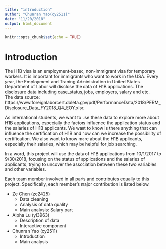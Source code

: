 ```yaml
---
title: "introduction"
author: "Chunran Yao(cy2511)"
date: "11/20/2018"
output: html_document
---
```


```r
knitr::opts_chunk$set(echo = TRUE)
```

# Introduction
The H1B visa is an employment-based, non-immigrant visa for temporary workers. It is important for immigrants who want to work in the USA. Every year, the Employment and Traning Administration in United States Department of Labor will disclose the data of H1B applications. The disclosure data including case_status, jobs, employers, salary and etc.                  
The data source: https://www.foreignlaborcert.doleta.gov/pdf/PerformanceData/2018/PERM_Disclosure_Data_FY2018_Q4_EOY.xlsx

As international students, we want to use these data to explore more about H1B applications, especially the factors influence the application status and the salaries of H1B applicants. We want to know is there anything that can influence the certification of H1B and how can we increase the possibility of certification. We also want to know more about the H1B applicants, especially their salaries, which may be helpful for job searching.

In a word, this project will use the data of H1B applications from 10/1/2017 to 9/30/2018, focusing on the status of applications and the salaries of applicants, trying to uncover the association between these two variables and other variables. 

Each team member involved in all parts and contributes equally to this project. Specifically, each member's major contribution is listed below.

* Ze Chen (zc2425) 
    * Data cleaning
    * Analysis of data quality
    * Main analysis: Salary part
* Alpha Lu (yl3963)
    * Description of data
    * Interactive component
* Chunran Yao (cy2511)
    * Introduction
    * Main analysis 
